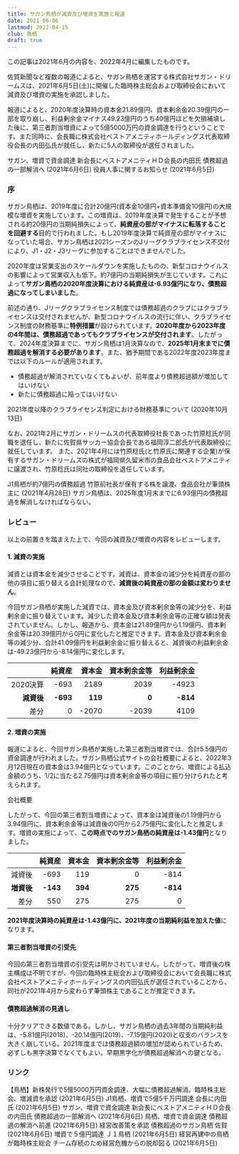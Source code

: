 ```yaml
---
title: サガン鳥栖が減資及び増資を実施と報道
date: 2021-06-06
lastmod: 2022-04-15
club: 鳥栖
draft: true
---
```


<Alert severity="warning">
  この記事は2021年6月の内容を、2022年4月に編集したものです。
</Alert>

佐賀新聞など複数の報道によると、サガン鳥栖を運営する株式会社サガン・ドリームスは、2021年6月5日(土)に開催した臨時株主総会および取締役会において減資及び増資の実施を承認しました。

報道によると、2020年度決算時の資本金21.89億円、資本剰余金20.39億円の一部を取り崩し、利益剰余金マイナス49.23億円のうち40億円ほどを欠損補填した後に、第三者割当増資によって5億5000万円の資金調達を行うということです。また同時に、会長職に株式会社ベストアメニティホールディングス代表取締役会長の内田弘氏が就任し、新たに5人の取締役が選任されました。

<PanelLink to="https://www.saga-s.co.jp/articles/-/687466">
  サガン、増資で資金調達 新会長にベストアメニティＨＤ会長の内田氏 債務超過の一部解消へ (2021年6月6日)
</PanelLink>

<PanelLink to="https://www.sagan-tosu.net/news/p/5462/">
  役員人事に関するお知らせ (2021年6月5日)
</PanelLink>

### 序

サガン鳥栖は、2019年度に合計20億円(資本金10億円+資本準備金10億円)の大規模な増資を実施しています。この増資は、2019年度決算で発生することが予想される約20億円の当期純損失によって、**純資産の部がマイナスに転落することを回避する**目的で行われました。もし2019年度決算で純資産の部がマイナスになっていた場合、サガン鳥栖は2021シーズンのJリーグクラブライセンス不交付により、J1・J2・J3リーグに参加することはできませんでした。

2020年度は営業支出のスケールダウンを実施したものの、新型コロナウイルスの影響によって営業収入も低下。約7億円の当期純損失が生じています。これによって**サガン鳥栖の2020年度決算における純資産は-6.93億円になり、債務超過になってしまいました**。

前述の通り、Jリーグクラブライセンス制度では債務超過のクラブにはクラブライセンスは交付されませんが、新型コロナウイルスの流行に伴い、クラブライセンス制度の財務基準に**特例措置**が設けられています。**2020年度から2023年度の4年間は、債務超過であってもクラブライセンスが交付されます**。したがって、2024年度決算までに、サガン鳥栖は1月決算なので、**2025年1月末までに債務超過を解消する必要があります**。また、猶予期間である2022年度2023年度までは以下のルールが適用されます。

- 債務超過が解消されていなくてもよいが、前年度より債務超過額が増加してはいけない
- 新たに債務超過に陥ってはいけない

<PanelLink to="https://aboutj.jleague.jp/corporate/release/385/">
  2021年度以降のクラブライセンス判定における財務基準について (2020年10月13日)
</PanelLink>

なお、2021年2月にサガン・ドリームスの代表取締役社長であった竹原稔氏が同職を退任し、新たに佐賀県サッカー協会会長である福岡淳二郎氏が代表取締役に就任しています。
また、2021年4月には竹原稔氏(と竹原氏に関連する企業)が保有するサガン・ドリームスの株式が福岡県久留米市の食品会社ベストアメニティに譲渡され、竹原稔氏は同社の取締役を退任しています。

<PanelLink to="https://www.nishinippon.co.jp/nsp/item/n/731091/">
  J1鳥栖が約7億円の債務超過 竹原前社長が保有する株を譲渡、食品会社が筆頭株主に (2021年4月28日)
</PanelLink>

<Alert severity="success" title="まとめ">
  サガン鳥栖は、2025年度1月末までに6.93億円の債務超過を解消しなければならない。
</Alert>

### レビュー

以上の前置きを踏まえた上で、今回の減資及び増資の内容をレビューします。

#### 1. 減資の実施

減資とは資本金を減少させることです。減資は、資本金の減少分を純資産の部の他の項目に振り替える会計処理なので、**減資後の純資産の部の金額は変わりません**。

今回サガン鳥栖が実施した減資では、資本金及び資本剰余金等の減少分を、利益剰余金に振り替えています。減少した資本金及び資本剰余金等の正確な額は発表されていません。しかし、報道から、資本金は21.89億円から1.19億円、資本剰余金等は20.39億円から0円に変化したと推定できます。資本金及び資本剰余金等の減少分、合計41.09億円を利益剰余金に振り替えると、減資後の利益剰余金は-49.23億円から-8.14億円に変化します。

|             |     純資産 |  資本金  | 資本剰余金等 | 利益剰余金 |
|------------:|----------:|--------:|-----------:|---------:|
|     2020決算 |    -693   |   2189  |      2039 |     -4923 |
|   **減資後** |  **-693** | **119** |     **0** |  **-814** |
|         差分 |     0 | <Diff>-2070</Diff> | <Diff>-2039</Diff> | <Diff>4109</Diff> |

#### 2. 増資の実施

報道によると、今回サガン鳥栖が実施した第三者割当増資では、合計5.5億円の資金調達が行われました。サガン鳥栖公式サイトの会社概要によると、2022年3月12日現在の資本金は3.94億円となっています。このことから、増資による払込金額のうち、1/2に当たる2.75億円は資本剰余金等の項目に振り分けられたと考えられます。

<PanelLink to="https://www.sagan-tosu.net/club/company.php">
  会社概要
</PanelLink>

したがって、今回の第三者割当増資によって、資本金は減資後の1.19億円から3.94億円に、資本剰余金等は減資後の0円から2.75億円に変化したと推定します。増資の実施によって、**この時点でのサガン鳥栖の純資産は-1.43億円**となりました。

|           |    純資産 |  資本金  | 資本剰余金等 | 利益剰余金 |
|----------:|---------:|--------:|-----------:|---------:|
|     減資後 |     -693 |    119  |         0 |      -814 |
| **増資後** | **-143** | **394** |   **275** |  **-814** |
|       差分 | <Diff>550</Diff> | <Diff>275</Diff>  | <Diff>275</Diff> | 0 |

**2021年度決算時の純資産は-1.43億円に、2021年度の当期純利益を加えた値**になります。

#### 第三者割当増資の引受先

今回の第三者割当増資の引受先は明かされていません。したがって、増資後の株主構成は不明ですが、今回の臨時株主総会および取締役会において会長職に株式会社ベストアメニティホールディングスの内田弘氏が選任されていることから、同社が2021年4月から変わらず筆頭株主であることが推定できます。

#### 債務超過解消の見通し

十分クリアできる数値である。しかし、サガン鳥栖の過去3年間の当期純利益は、-5.81億円(2018)、-20.14億円(2019)、-7.15億円(2020)と収支のバランスを大きく崩している。2021年度までは債務超過額の増加が認められているため、必ずしも黒字決算でなくてもよい。早期黒字化が債務超過解消への鍵となる。

### リンク

<PanelLink to="https://sakanowa.jp/topics/45130">
  【鳥栖】新株発行で5億5000万円資金調達、大幅に債務超過解消。臨時株主総会、増減資を承認 (2021年6月5日)
</PanelLink>

<PanelLink to="https://www.nishinippon.co.jp/nsp/item/n/750607/">
  J1鳥栖、増資で5億5千万円調達 会長に内田氏 (2021年6月5日) 
</PanelLink>

<PanelLink to="https://www.saga-s.co.jp/articles/-/687466">
  サガン、増資で資金調達 新会長にベストアメニティＨＤ会長の内田氏 債務超過の一部解消へ (2021年6月6日)
</PanelLink>

<PanelLink to="https://www.sanspo.com/article/20210605-NLXL65CNRZMYJJEQNKMHGSU2MA/">
  鳥栖、増資で資金調達 債務超過の解消へ前進 (2021年6月5日)
</PanelLink>

<PanelLink to="https://www.asahi.com/articles/ASP656S30P65TGPB003.html">
  経営改善策を承認 債務超過のサガン鳥栖 佐賀 (2021年6月6日)
</PanelLink>

<PanelLink to="https://www.jiji.com/jc/article?k=2021060500383">
  増資で５億円調達 Ｊ１鳥栖 (2021年6月5日) 
</PanelLink>

<PanelLink to="https://www.nikkansports.com/soccer/news/202106050000711.html">
  経営再建中の鳥栖が臨時株主総会 チーム存続のため経営危機からの脱却図る (2021年6月5日)
</PanelLink>
